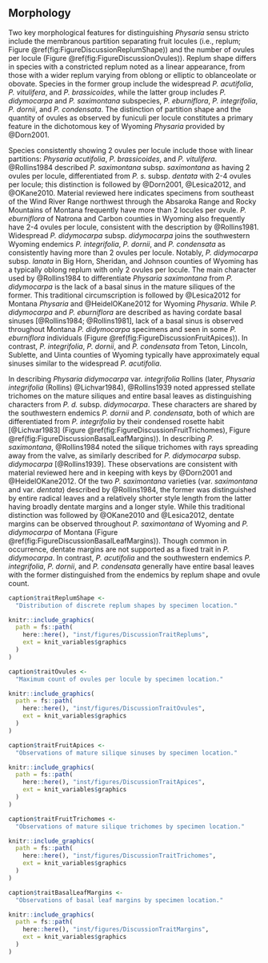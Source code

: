 
## Morphology

\paragraph{} Two key morphological features for distinguishing *Physaria*
sensu stricto include the membranous partition separating fruit locules
(i.e., replum; Figure \@ref(fig:FigureDiscussionReplumShape)) and the number of
ovules per locule (Figure \@ref(fig:FigureDiscussionOvules)). Replum shape
differs in species with a constricted replum noted as a linear appearance,
from those with a wider replum varying from oblong or elliptic to oblanceolate
or obovate. Species in the former group include the widespread *P. acutifolia*,
*P. vitulifera*, and *P. brassicoides*, while the latter group includes
*P. didymocarpa* and *P. saximontana* subspecies, *P. eburniflora*,
*P. integrifolia*, *P. dornii*, and *P. condensata*. The distinction of
partition shape and the quantity of ovules as observed by funiculi per locule
constitutes a primary feature in the dichotomous key of Wyoming *Physaria*
provided by @Dorn2001.

\paragraph{} Species consistently showing 2 ovules per locule include those with
linear partitions: *Physaria acutifolia*, *P. brassicoides*, and *P. vitulifera*.
@Rollins1984 described *P. saximontana* subsp. *saximontana* as having 2 ovules
per locule, differentiated from *P. s.* subsp. *dentata* with 2-4 ovules per
locule; this distinction is followed by @Dorn2001, @Lesica2012, and @OKane2010.
Material reviewed here indicates specimens from southeast of the Wind River
Range northwest through the Absaroka Range and Rocky Mountains of Montana
frequently have more than 2 locules per ovule. *P. eburniflora* of Natrona and
Carbon counties in Wyoming also frequently have 2-4 ovules per locule,
consistent with the description by @Rollins1981. Widespread *P. didymocarpa*
subsp. *didymocarpa* joins the southwestern Wyoming endemics *P. integrifolia*,
*P. dornii*, and *P. condensata* as consistently having more than 2 ovules per
locule. Notably, *P. didymocarpa* subsp. *lanata* in Big Horn, Sheridan, and
Johnson counties of Wyoming has a typically oblong replum with only 2 ovules
per locule. The main character used by @Rollins1984 to differentiate
*Physaria saximontana* from *P. didymocarpa* is the lack of a basal sinus in
the mature siliques of the former. This traditional circumscription is followed
by @Lesica2012 for Montana *Physaria* and @HeidelOKane2012 for Wyoming
*Physaria*. While *P. didymocarpa* and *P. eburniflora* are described as having
cordate basal sinuses [@Rollins1984; @Rollins1981], lack of a basal sinus
is observed throughout Montana *P. didymocarpa* specimens and seen in some
*P. eburniflora* individuals (Figure \@ref(fig:FigureDiscussionFruitApices)).
In contrast, *P. integrifolia*, *P. dornii*, and *P. condensata* from Teton,
Lincoln, Sublette, and Uinta counties of Wyoming typically have approximately
equal sinuses similar to the widespread *P. acutifolia*.

\paragraph{} In describing *Physaria didymocarpa* var. *integrifolia*
Rollins (later, *Physaria integrifolia* (Rollins) @Lichvar1984), @Rollins1939
noted appressed stellate trichomes on the mature siliques and entire basal
leaves as distinguishing characters from *P. d.* subsp. *didymocarpa*.
These characters are shared by the southwestern endemics *P. dornii* and
*P. condensata*, both of which are differentiated from *P. integrifolia*
by their condensed rosette habit [@Lichvar1983]
(Figure \@ref(fig:FigureDiscussionFruitTrichomes),
Figure \@ref(fig:FigureDiscussionBasalLeafMargins)).
In describing *P. saximontana*, @Rollins1984 noted the silique trichomes with
rays spreading away from the valve, as similarly described for *P. didymocarpa*
subsp. *didymocarpa* [@Rollins1939]. These observations are consistent with
material reviewed here and in keeping with keys by @Dorn2001 and
@HeidelOKane2012. Of the two *P. saximontana* varieties (var. *saximontana* and
var. *dentata*) described by @Rollins1984, the former was distinguished by
entire radical leaves and a relatively shorter style length from the latter
having broadly dentate margins and a longer style. While this traditional
distinction was followed by @OKane2010 and @Lesica2012, dentate margins can be
observed throughout *P. saximontana* of Wyoming and *P. didymocarpa* of Montana
(Figure \@ref(fig:FigureDiscussionBasalLeafMargins)). Though common in occurrence,
dentate margins are not supported as a fixed trait in *P. didymocarpa*.
In contrast, *P. acutifolia* and the southwestern endemics *P. integrifolia*,
*P. dornii*, and *P. condensata* generally have entire basal leaves with the
former distinguished from the endemics by replum shape and ovule count.

```r

caption$traitReplumShape <-
  "Distribution of discrete replum shapes by specimen location."

knitr::include_graphics(
  path = fs::path(
    here::here(), "inst/figures/DiscussionTraitReplums",
    ext = knit_variables$graphics
  )
)

```

```r

caption$traitOvules <-
  "Maximum count of ovules per locule by specimen location."

knitr::include_graphics(
  path = fs::path(
    here::here(), "inst/figures/DiscussionTraitOvules",
    ext = knit_variables$graphics
  )
)

```

```r

caption$traitFruitApices <-
  "Observations of mature silique sinuses by specimen location."

knitr::include_graphics(
  path = fs::path(
    here::here(), "inst/figures/DiscussionTraitApices",
    ext = knit_variables$graphics
  )
)

```

```r

caption$traitFruitTrichomes <-
  "Observations of mature silique trichomes by specimen location."

knitr::include_graphics(
  path = fs::path(
    here::here(), "inst/figures/DiscussionTraitTrichomes",
    ext = knit_variables$graphics
  )
)

```

```r

caption$traitBasalLeafMargins <-
  "Observations of basal leaf margins by specimen location."

knitr::include_graphics(
  path = fs::path(
    here::here(), "inst/figures/DiscussionTraitMargins",
    ext = knit_variables$graphics
  )
)

```
